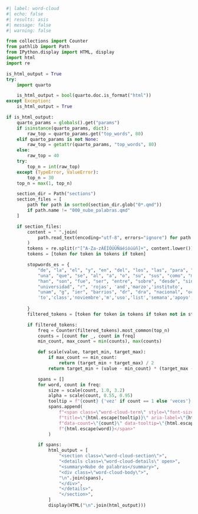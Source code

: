 
```{=html}
<style>
:root {
  --wc-summary-color: #6c757d;
  --wc-summary-bg: rgba(255, 255, 255, 0.4);
}

.word-cloud-section {
  margin: 0 0 2.5rem 0;
}

.word-cloud-details {
  border-radius: 1.25rem;
  box-shadow: 0 12px 28px rgba(15, 23, 42, 0.10);
  background: linear-gradient(135deg, #f8f9fb, #ffffff);
  overflow: hidden;
  border: 1px solid rgba(15, 23, 42, 0.06);
}

.word-cloud-details > summary {
  list-style: none;
  text-transform: uppercase;
  letter-spacing: 0.18em;
  font-size: 0.75rem;
  color: var(--wc-summary-color);
  padding: 1.35rem 1.85rem;
  cursor: pointer;
  display: flex;
  align-items: center;
  gap: 0.75rem;
  background: var(--wc-summary-bg);
}

.word-cloud-details > summary::-webkit-details-marker {
  display: none;
}

.word-cloud-details > summary::after {
  content: "\2212";
  margin-left: auto;
  font-size: 1rem;
  line-height: 1;
  color: inherit;
}

.word-cloud-details:not([open]) > summary::after {
  content: "+";
}

.word-cloud-body {
  display: flex;
  flex-wrap: wrap;
  gap: 0.75rem;
  justify-content: center;
  padding: 1.85rem 2.25rem 2.25rem;
}

.word-cloud-term {
  letter-spacing: 0.04em;
  color: rgba(25, 33, 56, var(--wc-alpha, 0.75));
  transition: transform 0.2s ease, color 0.2s ease;
  position: relative;
}

.word-cloud-term:hover {
  transform: translateY(-4px);
}

.word-cloud-term::after {
  content: attr(data-tooltip);
  position: absolute;
  bottom: calc(100% + 0.35rem);
  left: 50%;
  transform: translate(-50%, -4px);
  background: rgba(15, 23, 42, 0.9);
  color: #f8fafc;
  padding: 0.25rem 0.5rem;
  border-radius: 0.35rem;
  white-space: nowrap;
  font-size: 0.7rem;
  letter-spacing: 0.02em;
  opacity: 0;
  pointer-events: none;
  transition: opacity 0.2s ease, transform 0.2s ease;
  z-index: 1;
}

.word-cloud-term:hover::after,
.word-cloud-term:focus::after {
  opacity: 1;
  transform: translate(-50%, -8px);
}

body.quarto-dark {
  --wc-summary-color: #e2e8f0;
  --wc-summary-bg: rgba(15, 23, 42, 0.55);
}

body.quarto-dark .word-cloud-details {
  background: linear-gradient(135deg, rgba(30, 41, 59, 0.95), rgba(30, 58, 83, 0.85));
  box-shadow: 0 16px 32px rgba(2, 6, 23, 0.45);
  border: 1px solid rgba(148, 163, 184, 0.22);
}

body.quarto-dark .word-cloud-body {
  border-top: 1px solid rgba(148, 163, 184, 0.15);
}

body.quarto-dark .word-cloud-term {
  color: rgba(241, 245, 249, var(--wc-alpha, 0.85));
}

body.quarto-dark .word-cloud-term::after {
  background: rgba(148, 163, 184, 0.9);
  color: #0f172a;
}

.word-cloud-term:focus {
  outline: 2px dashed rgba(15, 23, 42, 0.35);
  outline-offset: 3px;
}

body.quarto-dark .word-cloud-term:focus {
  outline-color: rgba(148, 163, 184, 0.6);
}
</style>
```

```python
#| label: word-cloud
#| echo: false
#| results: asis
#| message: false
#| warning: false

from collections import Counter
from pathlib import Path
from IPython.display import HTML, display
import html
import re

is_html_output = True
try:
    import quarto

    is_html_output = bool(quarto.doc.is_format("html"))
except Exception:
    is_html_output = True

if is_html_output:
    quarto_params = globals().get("params")
    if isinstance(quarto_params, dict):
        raw_top = quarto_params.get("top_words", 80)
    elif quarto_params is not None:
        raw_top = getattr(quarto_params, "top_words", 80)
    else:
        raw_top = 40
    try:
        top_n = int(raw_top)
    except (TypeError, ValueError):
        top_n = 30
    top_n = max(1, top_n)

    section_dir = Path("sections")
    section_files = [
        path for path in sorted(section_dir.glob("0*.qmd"))
        if path.name != "000_nube_palabras.qmd"
    ]

    if section_files:
        content = " ".join(
            path.read_text(encoding="utf-8", errors="ignore") for path in section_files
        )
        tokens = re.split(r"[^A-Za-zÁÉÍÓÚÜÑáéíóúüñ]+", content.lower())
        tokens = [token for token in tokens if token]

        stopwords_es = {
            "de", "la", "el", "y", "en", "del", "los", "las", "para", "con", "por", "un",
            "una", "que", "se", "al", "a", "o", "su", "sus", "como", "más", "mas", "es", "ha",
            "han", "son", "fue", "ser", "entre", "sobre", "desde", "sin", "años", "año", "huelsz",
            "universidad", "r", 'rojas', 'and','marzo','instituto',  
            "unam", "g", "ier", "barrios", "dr", "dra", "nacional", "octubre", "área", "programa", "septiembre", "of", "posgrado", "mayo", "autónoma", "proyecto", "transferencia", "abril", "agosto", "febrero", "análisis", "profesor", "examen", "enero", "congreso", "buildings", "junio", "usando", "sistemas", "guadalupe", "seminario", "u", "método", "div", "estado", "jorge", "the", "evaluar", "campo", "conocimiento", "diciembre", "journal", "ener", "habitat", "educación", "fecha", "julio", "rechtman", "for", "e", "grado",'j','presentado','mx','in','presentado','no','i','guanajuato',
            'to','class','noviembre','m','uso','list','semana','apoyo','miembro'
            
        }
        filtered_tokens = [token for token in tokens if token not in stopwords_es]

        if filtered_tokens:
            freq = Counter(filtered_tokens).most_common(top_n)
            counts = [count for _, count in freq]
            min_count, max_count = min(counts), max(counts)

            def scale(value, target_min, target_max):
                if max_count == min_count:
                    return (target_min + target_max) / 2
                return target_min + (value - min_count) * (target_max - target_min) / (max_count - min_count)

            spans = []
            for word, count in freq:
                size = scale(count, 1.0, 3.2)
                alpha = scale(count, 0.55, 0.95)
                tooltip = f"{count} {'vez' if count == 1 else 'veces'} escrita"
                spans.append(
                    f"<span class=\"word-cloud-term\" style=\"font-size: {size:.2f}rem; --wc-alpha: {alpha:.2f};\" "
                    f"title=\"{html.escape(tooltip)}\" aria-label=\"{html.escape(tooltip)}\" "
                    f"data-count=\"{count}\" data-tooltip=\"{html.escape(tooltip)}\">"
                    f"{html.escape(word)}</span>"
                )

            if spans:
                html_output = [
                    "<section class=\"word-cloud-section\">",
                    "<details class=\"word-cloud-details\" open>",
                    "<summary>Nube de palabras</summary>",
                    "<div class=\"word-cloud-body\">",
                    "\n".join(spans),
                    "</div>",
                    "</details>",
                    "</section>",
                ]
                display(HTML("\n".join(html_output))) 
```
